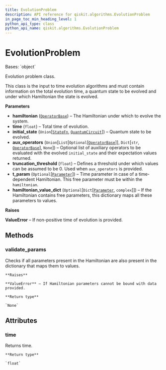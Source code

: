 ```yaml
---
title: EvolutionProblem
description: API reference for qiskit.algorithms.EvolutionProblem
in_page_toc_min_heading_level: 1
python_api_type: class
python_api_name: qiskit.algorithms.EvolutionProblem
---
```


# EvolutionProblem

<Class id="qiskit.algorithms.EvolutionProblem" isDedicatedPage={true} github="https://github.com/qiskit/qiskit/tree/stable/0.21/qiskit/algorithms/evolvers/evolution_problem.py" signature="EvolutionProblem(hamiltonian, time, initial_state, aux_operators=None, truncation_threshold=1e-12, t_param=None, hamiltonian_value_dict=None)" modifiers="class">
  Bases: `object`

  Evolution problem class.

  This class is the input to time evolution algorithms and must contain information on the total evolution time, a quantum state to be evolved and under which Hamiltonian the state is evolved.

  **Parameters**

  *   **hamiltonian** ([`OperatorBase`](qiskit.opflow.OperatorBase "qiskit.opflow.operator_base.OperatorBase")) – The Hamiltonian under which to evolve the system.
  *   **time** (`float`) – Total time of evolution.
  *   **initial\_state** (`Union`\[[`StateFn`](qiskit.opflow.state_fns.StateFn "qiskit.opflow.state_fns.state_fn.StateFn"), [`QuantumCircuit`](qiskit.circuit.QuantumCircuit "qiskit.circuit.quantumcircuit.QuantumCircuit")]) – Quantum state to be evolved.
  *   **aux\_operators** (`Union`\[`List`\[`Optional`\[[`OperatorBase`](qiskit.opflow.OperatorBase "qiskit.opflow.operator_base.OperatorBase")]], `Dict`\[`str`, [`OperatorBase`](qiskit.opflow.OperatorBase "qiskit.opflow.operator_base.OperatorBase")], `None`]) – Optional list of auxiliary operators to be evaluated with the evolved `initial_state` and their expectation values returned.
  *   **truncation\_threshold** (`float`) – Defines a threshold under which values can be assumed to be 0. Used when `aux_operators` is provided.
  *   **t\_param** (`Optional`\[[`Parameter`](qiskit.circuit.Parameter "qiskit.circuit.parameter.Parameter")]) – Time parameter in case of a time-dependent Hamiltonian. This free parameter must be within the `hamiltonian`.
  *   **hamiltonian\_value\_dict** (`Optional`\[`Dict`\[[`Parameter`](qiskit.circuit.Parameter "qiskit.circuit.parameter.Parameter"), `complex`]]) – If the Hamiltonian contains free parameters, this dictionary maps all these parameters to values.

  **Raises**

  **ValueError** – If non-positive time of evolution is provided.

  ## Methods

  ### validate\_params

  <Function id="qiskit.algorithms.EvolutionProblem.validate_params" signature="EvolutionProblem.validate_params()">
    Checks if all parameters present in the Hamiltonian are also present in the dictionary that maps them to values.

    **Raises**

    **ValueError** – If Hamiltonian parameters cannot be bound with data provided.

    **Return type**

    `None`
  </Function>

  ## Attributes

  ### time

  <Attribute id="qiskit.algorithms.EvolutionProblem.time">
    Returns time.

    **Return type**

    `float`
  </Attribute>
</Class>

